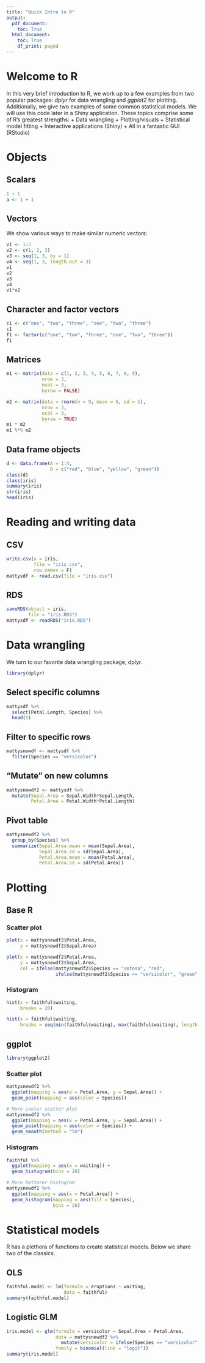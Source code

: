 ```yaml
---
title: "Quick Intro to R"
output:
  pdf_document:
    toc: True
  html_document:
    toc: True
    df_print: paged
---
```


# Welcome to R
In this very brief introduction to R, we work up to a few examples from two popular packages: *dplyr* for data wrangling and *ggplot2* for plotting. Additionally, we give two examples of some common statistical models. We will use this code later in a Shiny application. These topics comprise some of R's greatest strengths:
+ Data wrangling
+ Plotting/visuals
+ Statistical model fitting
+ Interactive applications (Shiny)
+ All in a fantastic GUI (RStudio)

# Objects

## Scalars
```r
1 + 1
a <- 1 + 1
```

## Vectors
We show various ways to make similar numeric vectors:
```r
v1 <- 1:3
v2 <- c(1, 2, 3)
v3 <- seq(1, 3, by = 1)
v4 <- seq(1, 3, length.out = 3)
v1
v2
v3
v4
v1*v2
```

## Character and factor vectors
```r
c1 <- c("one", "two", "three", "one", "two", "three")
c1
f1 <- factor(c("one", "two", "three", "one", "two", "three"))
f1
```

## Matrices
```r
m1 <- matrix(data = c(1, 2, 3, 4, 5, 6, 7, 8, 9), 
             nrow = 3, 
             ncol = 3,
             byrow = FALSE)

m2 <- matrix(data = rnorm(n = 9, mean = 0, sd = 1),
             nrow = 3,
             ncol = 3,
             byrow = TRUE)
m1 * m2
m1 %*% m2
```

## Data frame objects
```r
d <- data.frame(A = 1:4,
                B = c("red", "blue", "yellow", "green"))
class(d)
class(iris)
summary(iris)
str(iris)
head(iris)
```

# Reading and writing data
## CSV
```r
write.csv(x = iris, 
          file = "iris.csv",
          row.names = F)
mattysdf <- read.csv(file = "iris.csv")
```

## RDS
```r
saveRDS(object = iris,
        file = "iris.RDS")
mattysdf <- readRDS("iris.RDS")
```

# Data wrangling
We turn to our favorite data wrangling package, dplyr. 
```r
library(dplyr)
```

## Select specific columns
```r
mattysdf %>%
  select(Petal.Length, Species) %>%
  head(5)
```

## Filter to specific rows
```r
mattysnewdf <- mattysdf %>%
  filter(Species == "versicolor")
```

## "Mutate" on new columns
```r
mattysnewdf2 <- mattysdf %>%
  mutate(Sepal.Area = Sepal.Width*Sepal.Length,
         Petal.Area = Petal.Width*Petal.Length)
```

## Pivot table
```r
mattysnewdf2 %>%
  group_by(Species) %>%
  summarize(Sepal.Area.mean = mean(Sepal.Area),
            Sepal.Area.sd = sd(Sepal.Area),
            Petal.Area.mean = mean(Petal.Area),
            Petal.Area.sd = sd(Petal.Area))
```

# Plotting
## Base R
### Scatter plot
```r
plot(x = mattysnewdf2$Petal.Area,
     y = mattysnewdf2$Sepal.Area)

plot(x = mattysnewdf2$Petal.Area,
     y = mattysnewdf2$Sepal.Area,
     col = ifelse(mattysnewdf2$Species == "setosa", "red",
                  ifelse(mattysnewdf2$Species == "versicolor", "green", "blue")))
```


### Histogram
```r
hist(x = faithful$waiting,
     breaks = 20)

hist(x = faithful$waiting,
     breaks = seq(min(faithful$waiting), max(faithful$waiting), length.out = 20 + 1))
```

## ggplot
```r
library(ggplot2)
```

### Scatter plot
```r
mattysnewdf2 %>%
  ggplot(mapping = aes(x = Petal.Area, y = Sepal.Area)) +
  geom_point(mapping = aes(color = Species))

# More cooler scatter plot
mattysnewdf2 %>%
  ggplot(mapping = aes(x = Petal.Area, y = Sepal.Area)) +
  geom_point(mapping = aes(color = Species)) +
  geom_smooth(method = "lm")
```

### Histogram
```r
faithful %>%
  ggplot(mapping = aes(x = waiting)) +
  geom_histogram(bins = 20)

# More betterer histogram
mattysnewdf2 %>%
  ggplot(mapping = aes(x = Petal.Area)) +
  geom_histogram(mapping = aes(fill = Species),
                 bins = 20)
```

# Statistical models
R has a plethora of functions to create statistical models. Below we share two of the classics.

## OLS
```r
faithful.model <- lm(formula = eruptions ~ waiting,
                     data = faithful)
summary(faithful.model)
```

## Logistic GLM
```r
iris.model <- glm(formula = versicolor ~ Sepal.Area + Petal.Area,
                  data = mattysnewdf2 %>%
                    mutate(versicolor = ifelse(Species == "versicolor", 1, 0)),
                  family = binomial(link = "logit"))
summary(iris.model)
```

